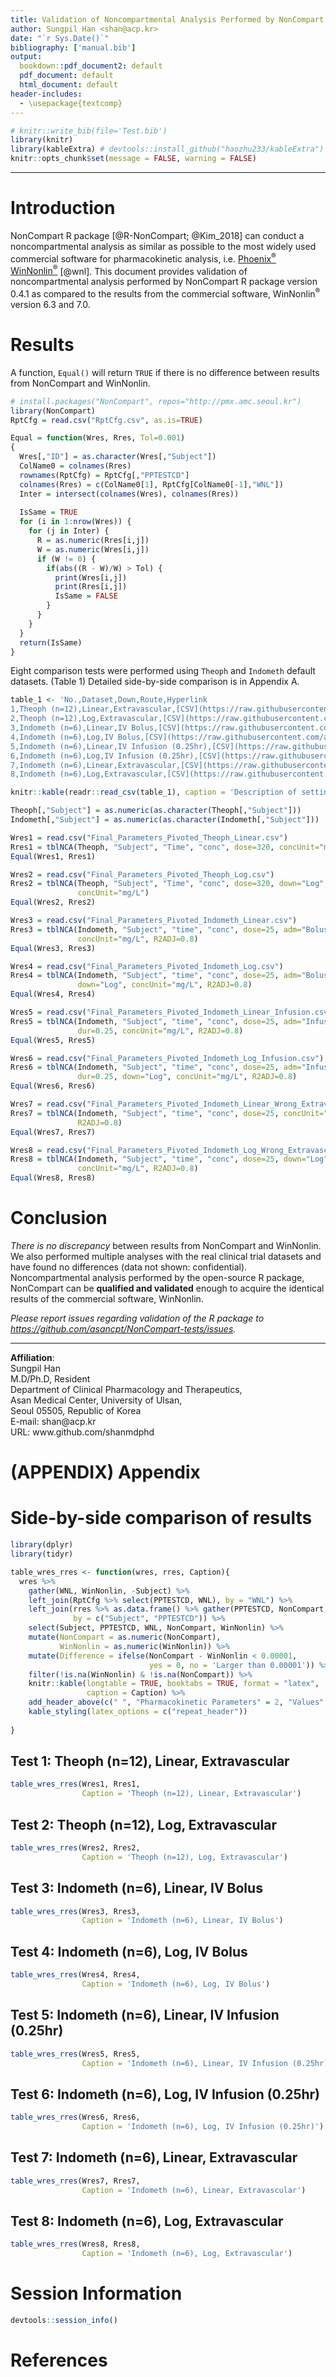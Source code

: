 ```yaml
---
title: Validation of Noncompartmental Analysis Performed by NonCompart R package 
author: Sungpil Han <shan@acp.kr>
date: "`r Sys.Date()`"
bibliography: ['manual.bib']
output:
  bookdown::pdf_document2: default
  pdf_document: default
  html_document: default
header-includes:
  - \usepackage{textcomp}
---
```


```r
# knitr::write_bib(file='Test.bib')
library(knitr)
library(kableExtra) # devtools::install_github("haozhu233/kableExtra")
knitr::opts_chunk$set(message = FALSE, warning = FALSE)
```

------

# Introduction

NonCompart R package [@R-NonCompart; @Kim_2018] can conduct a noncompartmental analysis as similar as possible to the most widely used commercial software for pharmacokinetic analysis, i.e. [Phoenix^®^   WinNonlin^®^](https://www.certara.com/software/pkpd-modeling-and-simulation/phoenix-winnonlin/) [@wnl].
This document provides validation of noncompartmental analysis performed by NonCompart R package version 0.4.1 as compared to the results from the commercial software, WinNonlin^®^ version 6.3 and 7.0.

# Results

A function, `Equal()` will return `TRUE` if there is no difference between results from NonCompart and WinNonlin.

```r
# install.packages("NonCompart", repos="http://pmx.amc.seoul.kr")
library(NonCompart)
RptCfg = read.csv("RptCfg.csv", as.is=TRUE)

Equal = function(Wres, Rres, Tol=0.001)
{
  Wres[,"ID"] = as.character(Wres[,"Subject"])
  ColName0 = colnames(Rres)
  rownames(RptCfg) = RptCfg[,"PPTESTCD"]
  colnames(Rres) = c(ColName0[1], RptCfg[ColName0[-1],"WNL"])
  Inter = intersect(colnames(Wres), colnames(Rres))
  
  IsSame = TRUE
  for (i in 1:nrow(Wres)) {
    for (j in Inter) {
      R = as.numeric(Rres[i,j])
      W = as.numeric(Wres[i,j])
      if (W != 0) {
        if(abs((R - W)/W) > Tol) {
          print(Wres[i,j])
          print(Rres[i,j])
          IsSame = FALSE
        }
      }
    }
  }
  return(IsSame)
}
```

Eight comparison tests were performed using `Theoph` and `Indometh` default datasets. (Table 1)
Detailed side-by-side comparison is in Appendix A.

```r
table_1 <- 'No.,Dataset,Down,Route,Hyperlink
1,Theoph (n=12),Linear,Extravascular,[CSV](https://raw.githubusercontent.com/asancpt/NonCompart-tests/master/Final_Parameters_Pivoted_Theoph_Linear.csv)
2,Theoph (n=12),Log,Extravascular,[CSV](https://raw.githubusercontent.com/asancpt/NonCompart-tests/master/Final_Parameters_Pivoted_Theoph_Log.csv)
3,Indometh (n=6),Linear,IV Bolus,[CSV](https://raw.githubusercontent.com/asancpt/NonCompart-tests/master/Final_Parameters_Pivoted_Indometh_Linear.csv)
4,Indometh (n=6),Log,IV Bolus,[CSV](https://raw.githubusercontent.com/asancpt/NonCompart-tests/master/Final_Parameters_Pivoted_Indometh_Log.csv)
5,Indometh (n=6),Linear,IV Infusion (0.25hr),[CSV](https://raw.githubusercontent.com/asancpt/NonCompart-tests/master/Final_Parameters_Pivoted_Indometh_Linear_Infusion.csv)
6,Indometh (n=6),Log,IV Infusion (0.25hr),[CSV](https://raw.githubusercontent.com/asancpt/NonCompart-tests/master/Final_Parameters_Pivoted_Indometh_Log_Infusion.csv)
7,Indometh (n=6),Linear,Extravascular,[CSV](https://raw.githubusercontent.com/asancpt/NonCompart-tests/master/Final_Parameters_Pivoted_Indometh_Linear_Wrong_Extravascular.csv)
8,Indometh (n=6),Log,Extravascular,[CSV](https://raw.githubusercontent.com/asancpt/NonCompart-tests/master/Final_Parameters_Pivoted_Indometh_Log_Wrong_Extravascular.csv)'

knitr::kable(readr::read_csv(table_1), caption = 'Description of settings for the noncompartmental analysis performed in WinNonlin and links to the raw data', booktabs = TRUE, format = 'pandoc')
```

```r
Theoph[,"Subject"] = as.numeric(as.character(Theoph[,"Subject"]))
Indometh[,"Subject"] = as.numeric(as.character(Indometh[,"Subject"]))

Wres1 = read.csv("Final_Parameters_Pivoted_Theoph_Linear.csv")
Rres1 = tblNCA(Theoph, "Subject", "Time", "conc", dose=320, concUnit="mg/L")
Equal(Wres1, Rres1)

Wres2 = read.csv("Final_Parameters_Pivoted_Theoph_Log.csv")
Rres2 = tblNCA(Theoph, "Subject", "Time", "conc", dose=320, down="Log", 
               concUnit="mg/L")
Equal(Wres2, Rres2)

Wres3 = read.csv("Final_Parameters_Pivoted_Indometh_Linear.csv")
Rres3 = tblNCA(Indometh, "Subject", "time", "conc", dose=25, adm="Bolus", 
               concUnit="mg/L", R2ADJ=0.8)
Equal(Wres3, Rres3)

Wres4 = read.csv("Final_Parameters_Pivoted_Indometh_Log.csv")
Rres4 = tblNCA(Indometh, "Subject", "time", "conc", dose=25, adm="Bolus", 
               down="Log", concUnit="mg/L", R2ADJ=0.8)
Equal(Wres4, Rres4)

Wres5 = read.csv("Final_Parameters_Pivoted_Indometh_Linear_Infusion.csv")
Rres5 = tblNCA(Indometh, "Subject", "time", "conc", dose=25, adm="Infusion", 
               dur=0.25, concUnit="mg/L", R2ADJ=0.8)
Equal(Wres5, Rres5)

Wres6 = read.csv("Final_Parameters_Pivoted_Indometh_Log_Infusion.csv")
Rres6 = tblNCA(Indometh, "Subject", "time", "conc", dose=25, adm="Infusion", 
               dur=0.25, down="Log", concUnit="mg/L", R2ADJ=0.8)
Equal(Wres6, Rres6)

Wres7 = read.csv("Final_Parameters_Pivoted_Indometh_Linear_Wrong_Extravascular.csv")
Rres7 = tblNCA(Indometh, "Subject", "time", "conc", dose=25, concUnit="mg/L", 
               R2ADJ=0.8)
Equal(Wres7, Rres7)

Wres8 = read.csv("Final_Parameters_Pivoted_Indometh_Log_Wrong_Extravascular.csv")
Rres8 = tblNCA(Indometh, "Subject", "time", "conc", dose=25, down="Log", 
               concUnit="mg/L", R2ADJ=0.8)
Equal(Wres8, Rres8)
```

\pagebreak

# Conclusion 

*There is no discrepancy* between results from NonCompart and WinNonlin. We also performed multiple analyses with the real clinical trial datasets and have found no differences (data not shown: confidential).  Noncompartmental analysis performed by the open-source R package, NonCompart can be **qualified and validated** enough to acquire the identical results of the commercial software, WinNonlin.

*Please report issues regarding validation of the R package to <https://github.com/asancpt/NonCompart-tests/issues>.*

------

**Affiliation**:  
Sungpil Han  
M.D/Ph.D, Resident  
Department of Clinical Pharmacology and Therapeutics,  
Asan Medical Center, University of Ulsan,  
Seoul 05505, Republic of Korea  
E-mail: shan@acp.kr  
URL: www.github.com/shanmdphd

\pagebreak

# (APPENDIX) Appendix {-}

# Side-by-side comparison of results {#sidebyside}

```r
library(dplyr)
library(tidyr)

table_wres_rres <- function(wres, rres, Caption){
  wres %>% 
    gather(WNL, WinNonlin, -Subject) %>% 
    left_join(RptCfg %>% select(PPTESTCD, WNL), by = "WNL") %>% 
    left_join(rres %>% as.data.frame() %>% gather(PPTESTCD, NonCompart, -Subject),
              by = c("Subject", "PPTESTCD")) %>% 
    select(Subject, PPTESTCD, WNL, NonCompart, WinNonlin) %>% 
    mutate(NonCompart = as.numeric(NonCompart),
           WinNonlin = as.numeric(WinNonlin)) %>% 
    mutate(Difference = ifelse(NonCompart - WinNonlin < 0.00001, 
                               yes = 0, no = 'Larger than 0.00001')) %>% 
    filter(!is.na(WinNonlin) & !is.na(NonCompart)) %>% 
    knitr::kable(longtable = TRUE, booktabs = TRUE, format = "latex", 
                 caption = Caption) %>% 
    add_header_above(c(" ", "Pharmacokinetic Parameters" = 2, "Values" = 2, " ")) %>% 
    kable_styling(latex_options = c("repeat_header"))
  
}
```

## Test 1: Theoph (n=12), Linear, Extravascular

```r
table_wres_rres(Wres1, Rres1, 
                Caption = 'Theoph (n=12), Linear, Extravascular')
```

## Test 2: Theoph (n=12), Log, Extravascular

```r
table_wres_rres(Wres2, Rres2,
                Caption = 'Theoph (n=12), Log, Extravascular')
```

## Test 3: Indometh (n=6), Linear, IV Bolus

```r
table_wres_rres(Wres3, Rres3,
                Caption = 'Indometh (n=6), Linear, IV Bolus')
```

## Test 4: Indometh (n=6), Log, IV Bolus

```r
table_wres_rres(Wres4, Rres4,
                Caption = 'Indometh (n=6), Log, IV Bolus')
```

## Test 5: Indometh (n=6), Linear, IV Infusion (0.25hr)

```r
table_wres_rres(Wres5, Rres5,
                Caption = 'Indometh (n=6), Linear, IV Infusion (0.25hr)')
```

## Test 6: Indometh (n=6), Log, IV Infusion (0.25hr)

```r
table_wres_rres(Wres6, Rres6,
                Caption = 'Indometh (n=6), Log, IV Infusion (0.25hr)')
```

## Test 7: Indometh (n=6), Linear, Extravascular

```r
table_wres_rres(Wres7, Rres7,
                Caption = 'Indometh (n=6), Linear, Extravascular')
```

## Test 8: Indometh (n=6), Log, Extravascular

```r
table_wres_rres(Wres8, Rres8,
                Caption = 'Indometh (n=6), Log, Extravascular')
```

# Session Information

```r
devtools::session_info()
```

# References {-}
